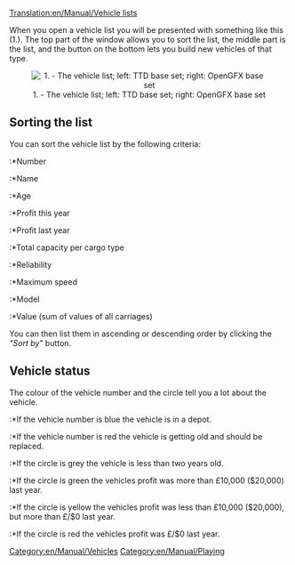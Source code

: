 [[Translation:en/Manual/Vehicle lists]]
{{fr/Traduction|en/Manual/Vehicle lists|0}}

[[Category:en/Manual/Vehicles]]
[[Category:en/Manual/Playing]]

When you open a vehicle list you will be presented with something like this (1.). The top part of the window allows you to sort the list, the middle part is the list, and the button on the bottom lets you build new vehicles of that type.

<center>[[File:en/Manual/Vehicle list.png|center|frame|1. - The vehicle list; left: TTD base set; right: OpenGFX base set]]</center>

==Sorting the list==

You can sort the vehicle list by the following criteria:
:*Number
:*Name
:*Age
:*Profit this year
:*Profit last year
:*Total capacity per cargo type
:*Reliability
:*Maximum speed
:*Model
:*Value (sum of values of all carriages)

You can then list them in ascending or descending order by clicking the ''"Sort by"'' button.

==Vehicle status==

The colour of the vehicle number and the circle tell you a lot about the vehicle.
:*If the vehicle number is blue the vehicle is in a depot.
:*If the vehicle number is red the vehicle is getting old and should be replaced.

:*If the circle is grey the vehicle is less than two years old.
:*If the circle is green the vehicles profit was more than £10,000 ($20,000) last year.
:*If the circle is yellow the vehicles profit was less than £10,000 ($20,000), but more than £/$0 last year.
:*If the circle is red the vehicles profit was £/$0 last year.